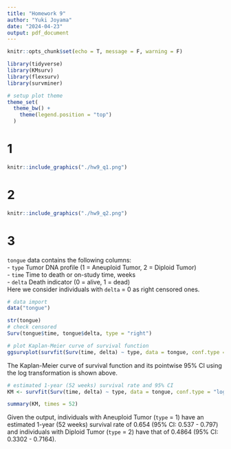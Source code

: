 ```yaml
---
title: "Homework 9"
author: "Yuki Joyama"
date: "2024-04-23"
output: pdf_document
---
```


```r
knitr::opts_chunk$set(echo = T, message = F, warning = F)

library(tidyverse)
library(KMsurv)
library(flexsurv)
library(survminer)

# setup plot theme
theme_set(
  theme_bw() +
    theme(legend.position = "top")
  )
```

# 1
```r
knitr::include_graphics("./hw9_q1.png")
```

# 2
```r
knitr::include_graphics("./hw9_q2.png")
```

# 3

`tongue` data contains the following columns:  
- `type` Tumor DNA profile (1 = Aneuploid Tumor, 2 = Diploid Tumor)  
- `time` Time to death or on-study time, weeks  
- `delta` Death indicator (0 = alive, 1 = dead)  
Here we consider individuals with `delta` = 0 as right censored ones.  

```r
# data import
data("tongue")

str(tongue)
# check censored 
Surv(tongue$time, tongue$delta, type = "right")

# plot Kaplan-Meier curve of survival function 
ggsurvplot(survfit(Surv(time, delta) ~ type, data = tongue, conf.type = "log"), conf.int = TRUE, xlab = "Weeks") # CI using the log transformation
```

The Kaplan-Meier curve of survival function and its pointwise 95% CI using the log transformation is shown above.

```r
# estimated 1-year (52 weeks) survival rate and 95% CI
KM <- survfit(Surv(time, delta) ~ type, data = tongue, conf.type = "log")

summary(KM, times = 52)
```

Given the output, individuals with Aneuploid Tumor (`type` = 1) have an estimated 1-year (52 weeks) survival rate of 0.654 (95% CI: 0.537 - 0.797) and individuals with Diploid Tumor (`type` = 2) have that of 0.4864 (95% CI: 0.3302 - 0.7164).  

